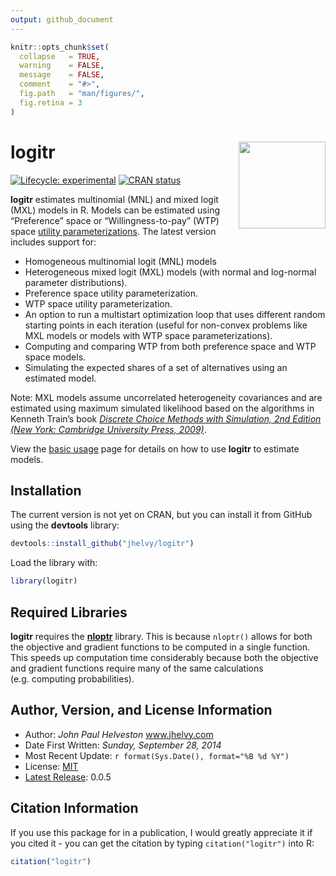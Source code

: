 ```yaml
---
output: github_document
---
```


<!-- README.md is generated from README.Rmd. Please edit that file -->

```r
knitr::opts_chunk$set(
  collapse   = TRUE,
  warning    = FALSE,
  message    = FALSE,
  comment    = "#>",
  fig.path   = "man/figures/",
  fig.retina = 3
)
```

# logitr <a href='https://jhelvy.github.io/logitr/'><img src='man/figures/logitr-hex.png' align="right" height="139" /></a>

<!-- badges: start -->
[![Lifecycle:
experimental](https://img.shields.io/badge/lifecycle-maturing-blue.svg)](https://www.tidyverse.org/lifecycle/#maturing)
[![CRAN
status](https://www.r-pkg.org/badges/version/logitr)](https://CRAN.R-project.org/package=logitr)
<!-- badges: end -->

**logitr** estimates multinomial (MNL) and mixed logit (MXL) models in
R. Models can be estimated using “Preference” space or
“Willingness-to-pay” (WTP) space [utility
parameterizations](https://jhelvy.github.io/logitr/articles/utility_models.html).
The latest version includes support for:

- Homogeneous multinomial logit (MNL) models
- Heterogeneous mixed logit (MXL) models (with normal and log-normal parameter distributions).
- Preference space utility parameterization.
- WTP space utility parameterization.
- An option to run a multistart optimization loop that uses different random starting points in each iteration (useful for non-convex problems like MXL models or models with WTP space parameterizations).
- Computing and comparing WTP from both preference space and WTP space models.
- Simulating the expected shares of a set of alternatives using an estimated model.

Note: MXL models assume uncorrelated heterogeneity covariances and are estimated using maximum simulated likelihood based on the algorithms in Kenneth Train's book [*Discrete Choice Methods with Simulation, 2nd Edition (New York: Cambridge University Press, 2009)*](https://eml.berkeley.edu/books/choice2.html).

View the [basic usage](https://jhelvy.github.io/logitr/articles/basic_usage.html) page for details on how to use **logitr** to estimate models.

## Installation

The current version is not yet on CRAN, but you can install it from
GitHub using the **devtools** library:

```r
devtools::install_github("jhelvy/logitr")
```

Load the library with:

```r
library(logitr)
```

## Required Libraries

**logitr** requires the [**nloptr**](https://cran.r-project.org/package=nloptr) library. This is because `nloptr()` allows for both the objective and gradient functions to be computed in a single function. This speeds up computation time considerably because both the objective and gradient functions require many of the same calculations (e.g. computing probabilities).

## Author, Version, and License Information

- Author: *John Paul Helveston* [www.jhelvy.com](http://www.jhelvy.com/)
- Date First Written: *Sunday, September 28, 2014*
- Most Recent Update: `r format(Sys.Date(), format="%B %d %Y")`
- License: [MIT](https://github.com/jhelvy/logitr/blob/master/LICENSE.md)
- [Latest Release](https://github.com/jhelvy/logitr/releases/latest): 0.0.5

## Citation Information

If you use this package for in a publication, I would greatly appreciate it if you cited it - you can get the citation by typing `citation("logitr")` into R:

```r
citation("logitr")
```
